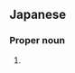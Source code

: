 ==Japanese==
{{ja-kanjitab|成|子}}

===Proper noun===
{{ja-pos|proper|せいこ}}

# {{given name|female|lang=ja|sort=せいこ}}